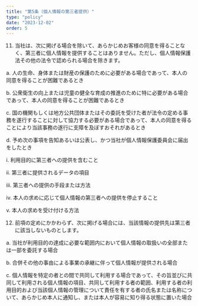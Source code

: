 ```yaml
---
title: "第5条（個人情報の第三者提供）"
type: "policy"
date: "2023-12-02"
order: 5
---
```

11. 当社は、次に掲げる場合を除いて、あらかじめお客様の同意を得ることなく、第三者に個人情報を提供することはありません。ただし、個人情報保護法その他の法令で認められる場合を除きます。 

 a. 人の生命、身体または財産の保護のために必要がある場合であって、本人の同意を得ることが困難であるとき 

 b. 公衆衛生の向上または児童の健全な育成の推進のために特に必要がある場合であって、本人の同意を得ることが困難であるとき 

 c. 国の機関もしくは地方公共団体またはその委託を受けた者が法令の定める事務を遂行することに対して協力する必要がある場合であって、本人の同意を得ることにより当該事務の遂行に支障を及ぼすおそれがあるとき 

 d. 予め次の事項を告知あるいは公表し、かつ当社が個人情報保護委員会に届出をしたとき 

   i. 利用目的に第三者への提供を含むこと 

   ii. 第三者に提供されるデータの項目 


   iii. 第三者への提供の手段または方法 

   iv. 本人の求めに応じて個人情報の第三者への提供を停止すること 

   v. 本人の求めを受け付ける方法 

12.    前項の定めにかかわらず、次に掲げる場合には、当該情報の提供先は第三者に該当しないものとします。 

 a. 当社が利用目的の達成に必要な範囲内において個人情報の取扱いの全部または一部を委託する場合 

 b. 合併その他の事由による事業の承継に伴って個人情報が提供される場合 

 c. 個人情報を特定の者との間で共同して利用する場合であって、その旨並びに共同して利用される個人情報の項目、共同して利用する者の範囲、利用する者の利用目的および当該個人情報の管理について責任を有する者の氏名または名称について、あらかじめ本人に通知し、または本人が容易に知り得る状態に置いた場合 

